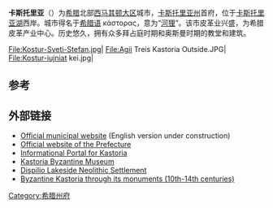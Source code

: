 {{Infobox Greek Dimos
 |name = 卡斯托里亚
 |name_local = Καστοριά
|image_map = Dimos Kastorias.png
 |periph = [[西马其顿大区|西马其顿大区]]
 |prefec = [[卡斯托里亚州|卡斯托里亚州]]
 |population = 16218
 |population_as_of = 2001
 |area = 57.3
 |elevation = 700
 |lat_deg = 40
 |lat_min = 31
 |lon_deg = 21
 |lon_min = 16
 |postal_code = 521 00
 |area_code = 24670
 |licence = KT
 |mayor = 
 |website = 
 |image_skyline      = Kastoria1 200704.JPG
 |caption_skyline    = 卡斯托里亚和[[卡斯托里亚湖|卡斯托里亚湖]]
 |city_flag          =  
 |city_seal          = 
 |districts          = 
 |party              = 
 |since              = 
 |elevation_min      = 
 |elevation_max      = 
}}
'''卡斯托里亚'''（{{lang-el|Καστοριά}}）为[[希腊|希腊]]北部[[西马其顿大区|西马其顿大区]]城市，[[卡斯托里亚州|卡斯托里亚州]]首府，位于[[卡斯托里亚湖|卡斯托里亚湖]]西岸。城市得名于[[希腊语|希腊语]] κάστορας，意为“[[河狸|河狸]]”。该市皮革业兴盛，为希腊皮革产业中心。历史悠久，拥有众多拜占庭时期和奥斯曼时期的教堂和建筑。
<gallery>
File:Kostur-Sveti-Stefan.jpg|
File:Agii Treis Kastoria Outside.JPG|
File:Kostur-iujniat kei.jpg|
</gallery>

==参考==
{{reflist}}

==外部链接==
*[https://web.archive.org/web/20100620062039/http://www.kastoriacity.gr/ Official municipal website] (English version under construction) 
*[http://www.kastoria.gr Official website of the Prefecture] {{Wayback|url=http://www.kastoria.gr/ |date=20201128024838 }}
*[https://web.archive.org/web/20060410205832/http://www.kastoras.info/ Informational Portal for Kastoria]
*[https://web.archive.org/web/20110415050659/http://odysseus.culture.gr/h/1/eh151.jsp?obj_id=3401 Kastoria Byzantine Museum]
*[https://web.archive.org/web/20070401032838/http://web.auth.gr/dispilio/ Dispilio Lakeside Neolithic Settlement]
*[http://kastoria.fhw.gr/ Byzantine Kastoria through its monuments (10th-14th centuries)] {{Wayback|url=http://kastoria.fhw.gr/ |date=20210117071147 }}

{{希腊各州首府}}
{{希腊小作品}}

[[Category:希腊州府|Category:希腊州府]]